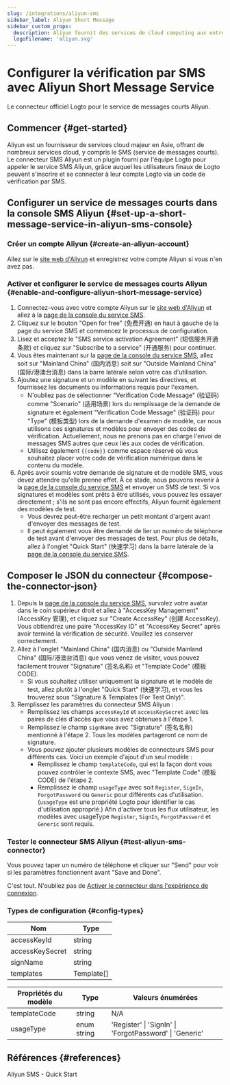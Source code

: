 ```yaml
---
slug: /integrations/aliyun-sms
sidebar_label: Aliyun Short Message
sidebar_custom_props:
  description: Aliyun fournit des services de cloud computing aux entreprises en ligne.
  logoFilename: 'aliyun.svg'
---
```



# Configurer la vérification par SMS avec Aliyun Short Message Service

Le connecteur officiel Logto pour le service de messages courts Aliyun.

<GuideTip />

## Commencer \{#get-started}

Aliyun est un fournisseur de services cloud majeur en Asie, offrant de nombreux services cloud, y compris le SMS (service de messages courts). Le connecteur SMS Aliyun est un plugin fourni par l'équipe Logto pour appeler le service SMS Aliyun, grâce auquel les utilisateurs finaux de Logto peuvent s'inscrire et se connecter à leur compte Logto via un code de vérification par SMS.

## Configurer un service de messages courts dans la console SMS Aliyun \{#set-up-a-short-message-service-in-aliyun-sms-console}

### Créer un compte Aliyun \{#create-an-aliyun-account}

Allez sur le [site web d'Aliyun](https://cn.aliyun.com/) et enregistrez votre compte Aliyun si vous n'en avez pas.

### Activer et configurer le service de messages courts Aliyun \{#enable-and-configure-aliyun-short-message-service}

1. Connectez-vous avec votre compte Aliyun sur le [site web d'Aliyun](https://cn.aliyun.com/) et allez à la [page de la console du service SMS](https://www.aliyun.com/product/sms).
2. Cliquez sur le bouton "Open for free" (免费开通) en haut à gauche de la page du service SMS et commencez le processus de configuration.
3. Lisez et acceptez le "SMS service activation Agreement" (短信服务开通条款) et cliquez sur "Subscribe to a service" (开通服务) pour continuer.
4. Vous êtes maintenant sur la [page de la console du service SMS](https://dysms.console.aliyun.com/overview), allez soit sur "Mainland China" (国内消息) soit sur "Outside Mainland China" (国际/港澳台消息) dans la barre latérale selon votre cas d'utilisation.
5. Ajoutez une signature et un modèle en suivant les directives, et fournissez les documents ou informations requis pour l'examen.
   - N'oubliez pas de sélectionner "Verification Code Message" (验证码) comme "Scenario" (适用场景) lors du remplissage de la demande de signature et également "Verification Code Message" (验证码) pour "Type" (模板类型) lors de la demande d'examen de modèle, car nous utilisons ces signatures et modèles pour envoyer des codes de vérification. Actuellement, nous ne prenons pas en charge l'envoi de messages SMS autres que ceux liés aux codes de vérification.
   - Utilisez également `{{code}}` comme espace réservé où vous souhaitez placer votre code de vérification numérique dans le contenu du modèle.
6. Après avoir soumis votre demande de signature et de modèle SMS, vous devez attendre qu'elle prenne effet. À ce stade, nous pouvons revenir à la [page de la console du service SMS](https://dysms.console.aliyun.com/overview) et envoyer un SMS de test. Si vos signatures et modèles sont prêts à être utilisés, vous pouvez les essayer directement ; s'ils ne sont pas encore effectifs, Aliyun fournit également des modèles de test.
   - Vous devrez peut-être recharger un petit montant d'argent avant d'envoyer des messages de test.
   - Il peut également vous être demandé de lier un numéro de téléphone de test avant d'envoyer des messages de test. Pour plus de détails, allez à l'onglet "Quick Start" (快速学习) dans la barre latérale de la [page de la console du service SMS](https://dysms.console.aliyun.com/overview).

## Composer le JSON du connecteur \{#compose-the-connector-json}

1. Depuis la [page de la console du service SMS](https://dysms.console.aliyun.com/overview), survolez votre avatar dans le coin supérieur droit et allez à "AccessKey Management" (AccessKey 管理), et cliquez sur "Create AccessKey" (创建 AccessKey). Vous obtiendrez une paire "AccessKey ID" et "AccessKey Secret" après avoir terminé la vérification de sécurité. Veuillez les conserver correctement.
2. Allez à l'onglet "Mainland China" (国内消息) ou "Outside Mainland China" (国际/港澳台消息) que vous venez de visiter, vous pouvez facilement trouver "Signature" (签名名称) et "Template Code" (模板 CODE).
   - Si vous souhaitez utiliser uniquement la signature et le modèle de test, allez plutôt à l'onglet "Quick Start" (快速学习), et vous les trouverez sous "Signature & Templates (For Test Only)".
3. Remplissez les paramètres du connecteur SMS Aliyun :
   - Remplissez les champs `accessKeyId` et `accessKeySecret` avec les paires de clés d'accès que vous avez obtenues à l'étape 1.
   - Remplissez le champ `signName` avec "Signature" (签名名称) mentionné à l'étape 2. Tous les modèles partageront ce nom de signature.
   - Vous pouvez ajouter plusieurs modèles de connecteurs SMS pour différents cas. Voici un exemple d'ajout d'un seul modèle :
     - Remplissez le champ `templateCode`, qui est la façon dont vous pouvez contrôler le contexte SMS, avec "Template Code" (模板 CODE) de l'étape 2.
     - Remplissez le champ `usageType` avec soit `Register`, `SignIn`, `ForgotPassword` ou `Generic` pour différents cas d'utilisation. (`usageType` est une propriété Logto pour identifier le cas d'utilisation approprié.) Afin d'activer tous les flux utilisateur, les modèles avec usageType `Register`, `SignIn`, `ForgotPassword` et `Generic` sont requis.

### Tester le connecteur SMS Aliyun \{#test-aliyun-sms-connector}

Vous pouvez taper un numéro de téléphone et cliquer sur "Send" pour voir si les paramètres fonctionnent avant "Save and Done".

C'est tout. N'oubliez pas de [Activer le connecteur dans l'expérience de connexion](/connectors/sms-connectors/#enable-phone-number-sign-up-or-sign-in).

### Types de configuration \{#config-types}

| Nom              | Type       |
| ---------------- | ---------- |
| accessKeyId      | string     |
| accessKeySecret  | string     |
| signName         | string     |
| templates        | Template[] |

| Propriétés du modèle | Type        | Valeurs énumérées                                        |
| -------------------- | ----------- | ------------------------------------------------------- |
| templateCode         | string      | N/A                                                     |
| usageType            | enum string | 'Register' \| 'SignIn' \| 'ForgotPassword' \| 'Generic' |

## Références \{#references}

<Url href="https://dysms.console.aliyun.com/quickstart">Aliyun SMS - Quick Start</Url>